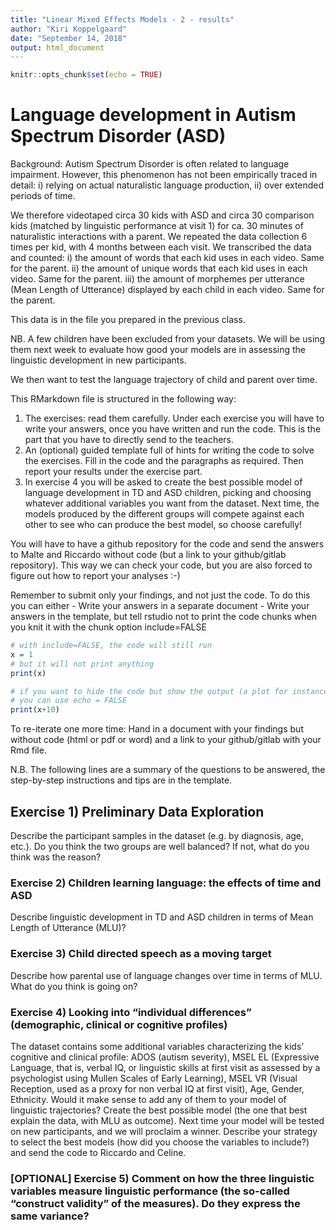 ```yaml
---
title: "Linear Mixed Effects Models - 2 - results"
author: "Kiri Koppelgaard"
date: "September 14, 2018"
output: html_document
---
```


```r
knitr::opts_chunk$set(echo = TRUE)
```

# Language development in Autism Spectrum Disorder (ASD)

Background: Autism Spectrum Disorder is often related to language impairment. However, this phenomenon has not been empirically traced in detail:
i) relying on actual naturalistic language production, 
ii) over extended periods of time.

We therefore videotaped circa 30 kids with ASD and circa 30 comparison kids (matched by linguistic performance at visit 1) for ca. 30 minutes of naturalistic interactions with a parent. We repeated the data collection 6 times per kid, with 4 months between each visit. We transcribed the data and counted: 
i) the amount of words that each kid uses in each video. Same for the parent.
ii) the amount of unique words that each kid uses in each video. Same for the parent.
iii) the amount of morphemes per utterance (Mean Length of Utterance) displayed by each child in each video. Same for the parent. 

This data is in the file you prepared in the previous class. 

NB. A few children have been excluded from your datasets. We will be using them next week to evaluate how good your models are in assessing the linguistic development in new participants.

We then want to test the language trajectory of child and parent over time.

This RMarkdown file is structured in the following way:

1. The exercises: read them carefully. Under each exercise you will have to write your answers, once you have written and run the code. This is the part that you have to directly send to the teachers.
2. An (optional) guided template full of hints for writing the code to solve the exercises. Fill in the code and the paragraphs as required. Then report your results under the exercise part.
3. In exercise 4 you will be asked to create the best possible model of language development in TD and ASD children, picking and choosing whatever additional variables you want from the dataset. Next time, the models produced by the different groups will compete against each other to see who can produce the best model, so choose carefully!

You will have to have a github repository for the code and send the answers to Malte and Riccardo without code (but a link to your github/gitlab repository). This way we can check your code, but you are also forced to figure out how to report your analyses :-)

Remember to submit only your findings, and not just the code. To do this you can either
- Write your answers in a separate document
- Write your answers in the template, but tell rstudio not to print the code chunks when you knit it with the chunk option include=FALSE

```r
# with include=FALSE, the code will still run
x = 1
# but it will not print anything
print(x)
```

```r
# if you want to hide the code but show the output (a plot for instance)
# you can use echo = FALSE
print(x+10)
```

To re-iterate one more time: Hand in a document with your findings but without code (html or pdf or word) and a link to your github/gitlab with your Rmd file.

N.B. The following lines are a summary of the questions to be answered, the step-by-step instructions and tips are in the template.

## Exercise 1) Preliminary Data Exploration

Describe the participant samples in the dataset (e.g. by diagnosis, age, etc.). Do you think the two groups are well balanced? If not, what do you think was the reason?

### Exercise 2) Children learning language: the effects of time and ASD
Describe linguistic development in TD and ASD children in terms of Mean Length of Utterance (MLU)?

### Exercise 3) Child directed speech as a moving target
Describe how parental use of language changes over time in terms of MLU. What do you think is going on?

### Exercise 4) Looking into "individual differences" (demographic, clinical or cognitive profiles)
The dataset contains some additional variables characterizing the kids’ cognitive and clinical profile: ADOS (autism severity), MSEL EL (Expressive Language, that is, verbal IQ, or linguistic skills at first visit as assessed by a psychologist using Mullen Scales of Early Learning), MSEL VR (Visual Reception, used as a proxy for non verbal IQ at first visit), Age, Gender, Ethnicity. Would it make sense to add any of them to your model of linguistic trajectories? Create the best possible model (the one that best explain the data, with MLU as outcome). Next time your model will be tested on new participants, and we will proclaim a winner. Describe your strategy to select the best models (how did you choose the variables to include?) and send the code to Riccardo and Celine.

### [OPTIONAL] Exercise 5) Comment on how the three linguistic variables measure linguistic performance (the so-called "construct validity" of the measures). Do they express the same variance?



